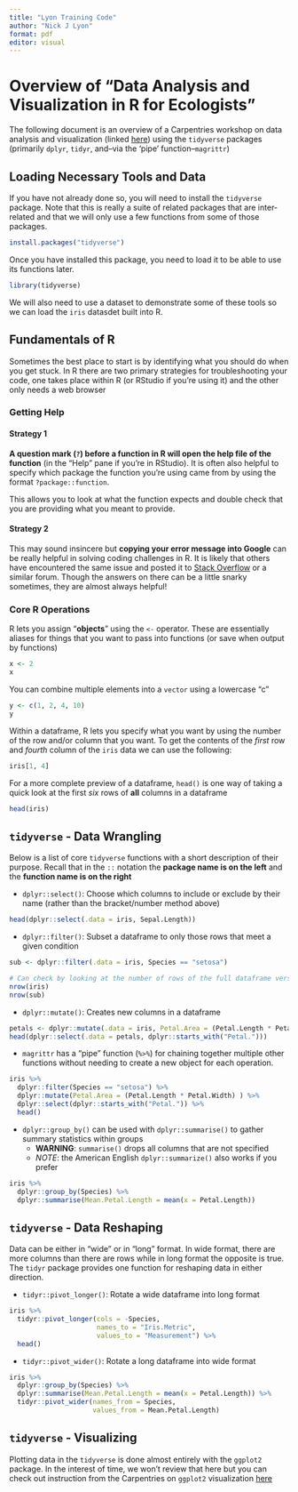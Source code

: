 ```yaml
---
title: "Lyon Training Code"
author: "Nick J Lyon"
format: pdf
editor: visual
---
```


# Overview of "Data Analysis and Visualization in R for Ecologists"

The following document is an overview of a Carpentries workshop on data analysis and visualization (linked [here](datacarpentry.org/R-ecology-lesson/index.html)) using the `tidyverse` packages (primarily `dplyr`, `tidyr`, and--via the 'pipe' function--`magrittr`)

## Loading Necessary Tools and Data

If you have not already done so, you will need to install the `tidyverse` package. Note that this is really a suite of related packages that are inter-related and that we will only use a few functions from some of those packages.

```r
install.packages("tidyverse")
```

Once you have installed this package, you need to load it to be able to use its functions later.

```r
library(tidyverse)
```

We will also need to use a dataset to demonstrate some of these tools so we can load the `iris` datasdet built into R.

## Fundamentals of R

Sometimes the best place to start is by identifying what you should do when you get stuck. In R there are two primary strategies for troubleshooting your code, one takes place within R (or RStudio if you're using it) and the other only needs a web browser

### Getting Help

#### Strategy 1

**A question mark (`?`) before a function in R will open the help file of the function** (in the "Help" pane if you're in RStudio). It is often also helpful to specify which package the function you're using came from by using the format `?package::function`.

This allows you to look at what the function expects and double check that you are providing what you meant to provide.

#### Strategy 2

This may sound insincere but **copying your error message into Google** can be really helpful in solving coding challenges in R. It is likely that others have encountered the same issue and posted it to [Stack Overflow](https://stackoverflow.com/) or a similar forum. Though the answers on there can be a little snarky sometimes, they are almost always helpful!

### Core R Operations

R lets you assign "**objects**" using the `<-` operator. These are essentially aliases for things that you want to pass into functions (or save when output by functions)

```r
x <- 2
x
```

You can combine multiple elements into a `vector` using a lowercase "c"

```r
y <- c(1, 2, 4, 10)
y
```

Within a dataframe, R lets you specify what you want by using the number of the row and/or column that you want. To get the contents of the *first* row and *fourth* column of the `iris` data we can use the following:

```r
iris[1, 4]
```

For a more complete preview of a dataframe, `head()` is one way of taking a quick look at the first *six* rows of  **all** columns in a dataframe

```r
head(iris)
```

## `tidyverse` - Data Wrangling

Below is a list of core `tidyverse` functions with a short description of their purpose. Recall that in the `::` notation the **package name is on the left** and the **function name is on the right**

- `dplyr::select()`: Choose which columns to include or exclude by their name (rather than the bracket/number method above)

```r
head(dplyr::select(.data = iris, Sepal.Length))
```

- `dplyr::filter()`: Subset a dataframe to only those rows that meet a given condition

```r
sub <- dplyr::filter(.data = iris, Species == "setosa")

# Can check by looking at the number of rows of the full dataframe versus the number of rows of the subsetted dataframe
nrow(iris)
nrow(sub)
```

- `dplyr::mutate()`: Creates new columns in a dataframe

```r
petals <- dplyr::mutate(.data = iris, Petal.Area = (Petal.Length * Petal.Width) )
head(dplyr::select(.data = petals, dplyr::starts_with("Petal.")))
```

- `magrittr` has a "pipe" function (`%>%`) for chaining together multiple other functions without needing to create a new object for each operation.

```r
iris %>%
  dplyr::filter(Species == "setosa") %>%
  dplyr::mutate(Petal.Area = (Petal.Length * Petal.Width) ) %>%
  dplyr::select(dplyr::starts_with("Petal.")) %>%
  head()
```

- `dplyr::group_by()` can be used with `dplyr::summarise()` to gather summary statistics within groups
    - **WARNING**: `summarise()` drops all columns that are not specified
    - *NOTE*: the American English `dplyr::summarize()` also works if you prefer

```r
iris %>%
  dplyr::group_by(Species) %>%
  dplyr::summarise(Mean.Petal.Length = mean(x = Petal.Length))
```

## `tidyverse` - Data Reshaping

Data can be either in "wide" or in "long" format. In wide format, there are more columns than there are rows while in long format the opposite is true. The `tidyr` package provides one function for reshaping data in either direction.

- `tidyr::pivot_longer()`: Rotate a wide dataframe into long format

```r
iris %>%
  tidyr::pivot_longer(cols = -Species,
                      names_to = "Iris.Metric",
                      values_to = "Measurement") %>%
  head()
```

- `tidyr::pivot_wider()`: Rotate a long dataframe into wide format

```r
iris %>%
  dplyr::group_by(Species) %>%
  dplyr::summarise(Mean.Petal.Length = mean(x = Petal.Length)) %>%
  tidyr::pivot_wider(names_from = Species,
                     values_from = Mean.Petal.Length)
```

## `tidyverse` - Visualizing

Plotting data in the `tidyverse` is done almost entirely with the `ggplot2` package. In the interest of time, we won't review that here but you can check out instruction from the Carpentries on `ggplot2` visualization [here](https://datacarpentry.org/R-ecology-lesson/04-visualization-ggplot2.html)
